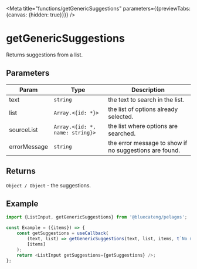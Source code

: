 <!-- DO NOT EDIT, generated from getGenericSuggestions.js -->


<Meta title="functions/getGenericSuggestions" parameters={{previewTabs: {canvas: {hidden: true}}}} />

# getGenericSuggestions

Returns suggestions from a list.

## Parameters

| Param        | Type                            | Description                                            |
| ------------ | ------------------------------- | ------------------------------------------------------ |
| text         | `string`                        | the text to search in the list.                        |
| list         | `Array.<{id: *}>`               | the list of options already selected.                  |
| sourceList   | `Array.<{id: *, name: string}>` | the list where options are searched.                   |
| errorMessage | `string`                        | the error message to show if no suggestions are found. |

## Returns

`Object / Object` - the suggestions.

## Example

```js
import {ListInput, getGenericSuggestions} from '@bluecateng/pelagos';

const Example = ({items}) => {
	const getSuggestions = useCallback(
		(text, list) => getGenericSuggestions(text, list, items, t`No matching items found`),
		[items]
	);
	return <ListInput getSuggestions={getSuggestions} />;
};
```
